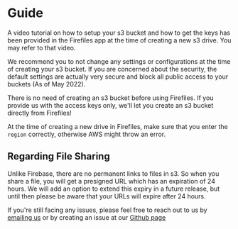 
# Guide

A video tutorial on how to setup your s3 bucket and how to get the keys has been provided in the Firefiles app at the time of creating a new s3 drive.
You may refer to that video.

We recommend you to not change any settings or configurations at the time of creating your s3 bucket.
If you are concerned about the security, the default settings are actually very secure and block all public access to your buckets (As of May 2022).

<Callout>
	There is no need of creating an s3 bucket before using Firefiles. If you provide us with the
	access keys only, we'll let you create an s3 bucket directly from Firefiles!
</Callout>

At the time of creating a new drive in Firefiles, make sure that you enter the `region` correctly, otherwise AWS might throw an error.

## Regarding File Sharing

Unlike Firebase, there are no permanent links to files in s3. So when you share a file, you will get a presigned URL which has an expiration of 24 hours.
We will add an option to extend this expiry in a future release, but until then please be aware that your URLs will expire after 24 hours.

If you're still facing any issues, please feel free to reach out to us by [emailing us](mailto://firefiles@fayd.me) or by creating an issue at our [Github page](https://github.com/faisalsayed10/firefiles)
